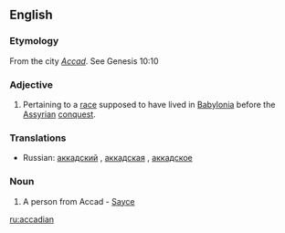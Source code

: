 ==English==

===Etymology===
From the city ''[[Accad]]''.  See Genesis 10:10

===Adjective===
{{en-adj|-}}

# Pertaining to a [[race]] supposed to have lived in [[Babylonia]] before the [[Assyrian]] [[conquest]].

===Translations===
{{rfc-level|Translations at L3+ (AutoFormat would have corrected level of Translations)}}
*Russian: [[аккадский]] {{m}}, [[аккадская]] {{f}}, [[аккадское]] {{n}}

===Noun===
{{en-noun}}

# A person from Accad - [[Sayce]]

[[ru:accadian]]